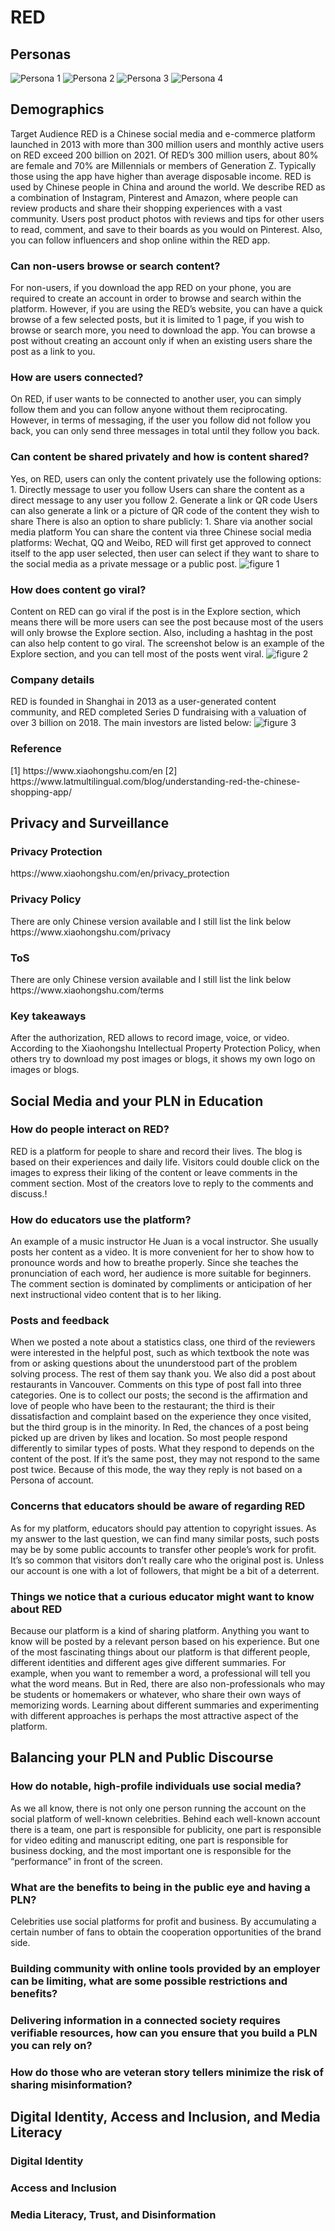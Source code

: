 # RED 

## Personas
![Persona 1](assets/red/Persona1.png)
![Persona 2](assets/red/Persona2.png)
![Persona 3](assets/red/Persona 3.jpg)
![Persona 4](assets/red/Persona 4.png)

## Demographics
Target Audience
RED is a Chinese social media and e-commerce platform launched in 2013 with more than 300 million users and monthly active users on RED exceed 200 billion on 2021. Of RED’s 300 million users, about 80% are female and 70% are Millennials or members of Generation Z. Typically those using the app have higher than average disposable income. RED is used by Chinese people in China and around the world. We describe RED as a combination of Instagram, Pinterest and Amazon, where people can review products and share their shopping experiences with a vast community. Users post product photos with reviews and tips for other users to read, comment, and save to their boards as you would on Pinterest. Also, you can follow influencers and shop online within the RED app. 

### Can non-users browse or search content?
For non-users, if you download the app RED on your phone, you are required to create an account in order to browse and search within the platform. However, if you are using the RED’s website, you can have a quick browse of a few selected posts, but it is limited to 1 page, if you wish to browse or search more, you need to download the app. You can browse a post without creating an account only if when an existing users share the post as a link to you. 

### How are users connected?
On RED, if user wants to be connected to another user, you can simply follow them and you can follow anyone without them reciprocating. However, in terms of messaging, if the user you follow did not follow you back, you can only send three messages in total until they follow you back. 

### Can content be shared privately and how is content shared?
Yes, on RED, users can only the content privately use the following options: 
  1.	Directly message to user you follow
  Users can share the content as a direct message to any user you follow
  2.	Generate a link or QR code
  Users can also generate a link or a picture of QR code of the content they wish to share
There is also an option to share publicly:
  1.	Share via another social media platform
  You can share the content via three Chinese social media platforms: Wechat, QQ and Weibo, RED will first get approved to connect itself to the app user     selected, then user can select if they want to share to the social media as a private message or a public post.
![figure 1](assets/red/RED share.jpg)

### How does content go viral?
Content on RED can go viral if the post is in the Explore section, which means there will be more users can see the post because most of the users will only browse the Explore section. Also, including a hashtag in the post can also help content to go viral. The screenshot below is an example of the Explore section, and you can tell most of the posts went viral. 
![figure 2](assets/red/RED Explore.jpg)

### Company details
RED is founded in Shanghai in 2013 as a user-generated content community, and RED completed Series D fundraising with a valuation of over 3 billion on 2018. The main investors are listed below: 
![figure 3](assets/red/investors.png)

### Reference
[1] https://www.xiaohongshu.com/en
[2] https://www.latmultilingual.com/blog/understanding-red-the-chinese-shopping-app/

## Privacy and Surveillance

### Privacy Protection
https://www.xiaohongshu.com/en/privacy_protection

### Privacy Policy
There are only Chinese version available and I still list the link below
https://www.xiaohongshu.com/privacy

### ToS
There are only Chinese version available and I still list the link below
https://www.xiaohongshu.com/terms

### Key takeaways
After the authorization, RED allows to record image, voice, or video. According to the Xiaohongshu Intellectual Property Protection Policy, when others try to download my post images or blogs, it shows my own logo on images or blogs.

## Social Media and your PLN in Education

### How do people interact on RED?
RED is a platform for people to share and record their lives. The blog is based on their experiences and daily life. Visitors could double click on the images to express their liking of the content or leave comments in the comment section. Most of the creators love to reply to the comments and discuss.!

### How do educators use the platform?
An example of a music instructor
He Juan is a vocal instructor. She usually posts her content as a video. It is more convenient for her to show how to pronounce words and how to breathe properly. Since she teaches the pronunciation of each word, her audience is more suitable for beginners. The comment section is dominated by compliments or anticipation of her next instructional video content that is to her liking.

### Posts and feedback
When we posted a note about a statistics class, one third of the reviewers were interested in the helpful post, such as which textbook the note was from or asking questions about the ununderstood part of the problem solving process. The rest of them say thank you. We also did a post about restaurants in Vancouver. Comments on this type of post fall into three categories. One is to collect our posts; the second is the affirmation and love of people who have been to the restaurant; the third is their dissatisfaction and complaint based on the experience they once visited, but the third group is in the minority. In Red, the chances of a post being picked up are driven by likes and location. So most people respond differently to similar types of posts. What they respond to depends on the content of the post. If it's the same post, they may not respond to the same post twice. Because of this mode, the way they reply is not based on a Persona of account.

### Concerns that educators should be aware of regarding RED
As for my platform, educators should pay attention to copyright issues. As my answer to the last question, we can find many similar posts, such posts may be by some public accounts to transfer other people's work for profit. It's so common that visitors don't really care who the original post is. Unless our account is one with a lot of followers, that might be a bit of a deterrent.

### Things we notice that a curious educator might want to know about RED
Because our platform is a kind of sharing platform. Anything you want to know will be posted by a relevant person based on his experience. But one of the most fascinating things about our platform is that different people, different identities and different ages give different summaries. For example, when you want to remember a word, a professional will tell you what the word means. But in Red, there are also non-professionals who may be students or homemakers or whatever, who share their own ways of memorizing words. Learning about different summaries and experimenting with different approaches is perhaps the most attractive aspect of the platform.

## Balancing your PLN and Public Discourse

### How do notable, high-profile individuals use social media?
As we all know, there is not only one person running the account on the social platform of well-known celebrities. Behind each well-known account there is a team, one part is responsible for publicity, one part is responsible for video editing and manuscript editing, one part is responsible for business docking, and the most important one is responsible for the “performance” in front of the screen.

### What are the benefits to being in the public eye and having a PLN?
Celebrities use social platforms for profit and business. By accumulating a certain number of fans to obtain the cooperation opportunities of the brand side.

### Building community with online tools provided by an employer can be limiting, what are some possible restrictions and benefits?

### Delivering information in a connected society requires verifiable resources, how can you ensure that you build a PLN you can rely on?

### How do those who are veteran story tellers minimize the risk of sharing misinformation?

## Digital Identity, Access and Inclusion, and Media Literacy 

### Digital Identity

### Access and Inclusion

### Media Literacy, Trust, and Disinformation







